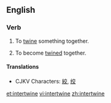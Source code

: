 ==English==

===Verb===
{{en-verb|intertwin|ing}}

#{{transitive}} To [[twine]] something together.
#{{intransitive}} To become [[twine]]d together.

====Translations====
*CJKV Characters: [[絞]], [[绞]]

[[et:intertwine]]
[[vi:intertwine]]
[[zh:intertwine]]